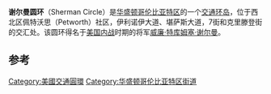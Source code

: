 {{expand|time=2016-03-29T05:40:50+00:00}}
{{unreferenced|time=2016-03-29T05:40:50+00:00}}
'''谢尔曼圆环'''（Sherman Circle）是[[华盛顿哥伦比亚特区|华盛顿哥伦比亚特区]]的一个[[交通环岛|交通环岛]]，位于西北区佩特沃思（Petworth）社区，伊利诺伊大道、堪萨斯大道，7街和克里滕登街的交汇处。该圆环得名于[[美国内战|美国内战]]时期的将军[[威廉·特库姆塞·舍曼|威廉·特库姆塞·谢尔曼]]。

==参考==
{{Coord|38|56|50|N|77|01|19|W|format=dms|display=title|type:landmark_region:US-DC}}

{{华盛顿哥伦比亚特区街道}}
[[Category:美國交通圓環|Category:美國交通圓環]]
[[Category:华盛顿哥伦比亚特区街道|Category:华盛顿哥伦比亚特区街道]]